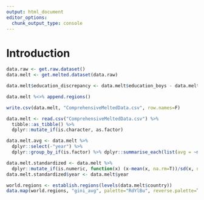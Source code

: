 ```yaml
---
output: html_document
editor_options: 
  chunk_output_type: console
---
```

# Introduction
```r
data.raw <- get.raw.dataset()
data.melt <- get.melted.dataset(data.raw)

data.melt$education_discrepancy <- data.melt$education_boys - data.melt$education_girls

data.melt %<>% append.regions()

write.csv(data.melt, "ComprehensiveMeltedData.csv", row.names=F)
```


```r
data.melt <- read.csv("ComprehensiveMeltedData.csv") %>%
  tibble::as_tibble() %>%
  dplyr::mutate_if(is.character, as.factor)

data.melt.avg <- data.melt %>% 
  dplyr::select(-"year") %>% 
  dplyr::group_by_if(is.factor) %>% dplyr::summarise_each(list(avg = ~mean(.x, na.rm=T)))

data.melt.standardized <- data.melt %>% 
  dplyr::mutate_if(is.numeric, function(x) (x-mean(x, na.rm=T))/sd(x, na.rm=T))
data.melt.standardized$year <- data.melt$year
```


```r
world.regions <- establish.regions(levels(data.melt$country))
data.map(world.regions, "gini_avg", palette="RdYlBu", reverse.palette=T, domain.stretch=F)
```
